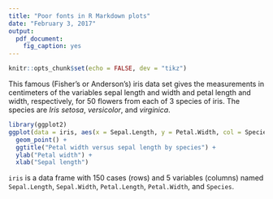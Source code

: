 ```yaml
---
title: "Poor fonts in R Markdown plots"
date: "February 3, 2017"
output: 
  pdf_document:
    fig_caption: yes
---
```


```r
knitr::opts_chunk$set(echo = FALSE, dev = "tikz")
```

This famous (Fisher's or Anderson's) iris data set gives the measurements in centimeters of the variables sepal length and width and petal length and width, respectively, for 50 flowers from each of 3 species of iris. The species are _Iris setosa_, _versicolor_, and _virginica_. 

```r
library(ggplot2)
ggplot(data = iris, aes(x = Sepal.Length, y = Petal.Width, col = Species)) +
  geom_point() +
  ggtitle("Petal width versus sepal length by species") +
  ylab("Petal width") + 
  xlab("Sepal length")
```

`iris` is a data frame with 150 cases (rows) and 5 variables (columns) named `Sepal.Length`, `Sepal.Width`, `Petal.Length`, `Petal.Width`, and `Species`. 
